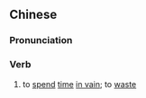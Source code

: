 ==Chinese==
{{zh-forms|s=虚度}}

===Pronunciation===
{{zh-pron
|m=xūdù
|c=heoi1 dou6
|mn=qz:hir-tō͘/xm:hu-tō͘/zz:hi-tō͘
|cat=v
}}

===Verb===
{{zh-verb}}

# to [[spend]] [[time]] [[in vain]]; to [[waste]]